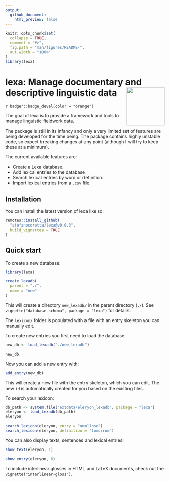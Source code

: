 ```yaml
---
output:
  github_document:
    html_preview: false
---
```


<!-- README.md is generated from README.Rmd. Please edit that file -->

```r
knitr::opts_chunk$set(
  collapse = TRUE,
  comment = "#>",
  fig.path = "man/figures/README-",
  out.width = "100%"
)
library(lexa)
```

# lexa: Manage documentary and descriptive linguistic data <a href="https://stefanocoretta.github.io/lexa/"><img src="man/figures/logo.png" align="right" height="120" /></a>

<!-- badges: start -->
`r badger::badge_devel(color = "orange")`
<!-- badges: end -->

The goal of lexa is to provide a framework and tools to manage linguistic fieldwork data.

The package is still in its infancy and only a very limited set of features are being developed for the time being.
The package contains highly unstable code, so expect breaking changes at any point (although I will try to keep these at a minimum).

The current available features are:

- Create a Lexa database.
- Add lexical entries to the database.
- Search lexical entries by word or definition.
- Import lexical entries from a `.csv` file.

## Installation

You can install the latest version of lexa like so:

``` r
remotes::install_github(
  "stefanocoretta/lexa@v0.0.3",
  build_vignettes = TRUE
)
```

## Quick start

To create a new database:

``` r
library(lexa)

create_lexadb(
  parent = "./",
  name = "new"
)
```

This will create a directory `new_lexadb/` in the parent directory (`./`).
See `vignette("database-schema", package = "lexa")` for details.

The `lexicon/` folder is populated with a file with an entry skeleton you can manually edit.

To create new entries you first need to load the database:

``` r
new_db <- load_lexadb("./new_lexadb")

new_db
```

Now you can add a new entry with:

``` r
add_entry(new_db)
```

This will create a new file with the entry skeleton, which you can edit.
The new `id` is automatically created for you based on the existing files.

To search your lexicon:

```r
db_path <- system.file("extdata/eleryon_lexadb", package = "lexa")
eleryon <- load_lexadb(db_path)
eleryon

search_lexicon(eleryon, entry = "unullose")
search_lexicon(eleryon, definition = "tomorrow")
```

You can also display texts, sentences and lexical entries!

```r
show_text(eleryon, 1)

show_entry(eleryon, 6)
```

To include interlinear glosses in HTML and LaTeX documents, check out the `vignette("interlinear-gloss")`.

